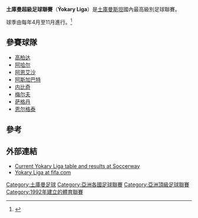 {{Infobox football league
| name             = 土庫曼超級足球聯賽
| image            = 
| pixels           = 
| country          = 土庫曼
| confed           = [[亞洲足球聯合總會|AFC]]（[[亞洲|亞洲]]）
| founded          = {{Start date and age|1992}}
| teams            = 8 隊
| relegation       = [[土庫曼甲組足球聯賽|土庫曼甲組足球聯賽]]
| level            = 第 1 級
| domest_cup       = [[土庫曼盃|土庫曼盃]]<br /> [[土庫曼超級盃|土庫曼超級盃]]
| confed_cup       = [[亞洲足協盃|亞洲足協盃]]
| season           = 2020年
| champions        = [[阿恩艾沙足球俱樂部|阿恩艾沙]]（第 7 次）
| most_champs      = [[阿恩艾沙足球俱樂部|阿恩艾沙]]（7 次）
| website          = [http://tff.com.tm/ru 官方網站]
}}

'''土庫曼超級足球聯賽'''（'''Ýokary Liga'''）是[[土庫曼斯坦|土庫曼斯坦]]國內最高級別足球聯賽。

球季由每年4月至11月進行。<ref>{{cite web|url=http://www.rsssf.com/tablest/turkm2010.html|title=Türkmenistan 1. Toparlar (Ýokary Liga)|last=Mike Dryomin|date=16 December 2010|work=Turkmenistan 2010|publisher=RSSSF|accessdate=25 November 2011|archive-date=2017-11-12|archive-url=https://web.archive.org/web/20171112094411/http://www.rsssf.com/tablest/turkm2010.html|dead-url=no}}</ref>

==參賽球隊==
* [[高柏达|高柏达]]
* [[阿哈爾足球會|阿哈尔]]
* [[阿恩艾沙足球俱樂部|阿恩艾沙]]
* [[阿斯加巴特|阿斯加巴特]]
* [[巴爾幹足球會|内比奇]]
* [[梅尔夫|梅尔夫]]
* [[萨格丹|萨格丹]]
* [[恩尔格泰|恩尔格泰]]

== 參考 ==
{{reflist}}

== 外部連結 ==
*[http://int.soccerway.com/national/turkmenistan/yokary-liga/2015/regular-season/r30842/ Current Yokary Liga table and results at Soccerway] {{Wayback|url=http://int.soccerway.com/national/turkmenistan/yokary-liga/2015/regular-season/r30842/ |date=20200815050238 }}
*[http://www.fifa.com/associations/association=tkm/nationalleague/standings.html Yokary Liga at fifa.com] {{Wayback|url=http://www.fifa.com/associations/association=tkm/nationalleague/standings.html |date=20190108045726 }}
{{亞洲足聯頂級聯賽}}
[[Category:土庫曼足球|Category:土庫曼足球]]
[[Category:亞洲各國足球聯賽|Category:亞洲各國足球聯賽]]
[[Category:亞洲頂級足球聯賽|Category:亞洲頂級足球聯賽]]
[[Category:1992年建立的體育聯賽|Category:1992年建立的體育聯賽]]
{{Sport-stub}}
